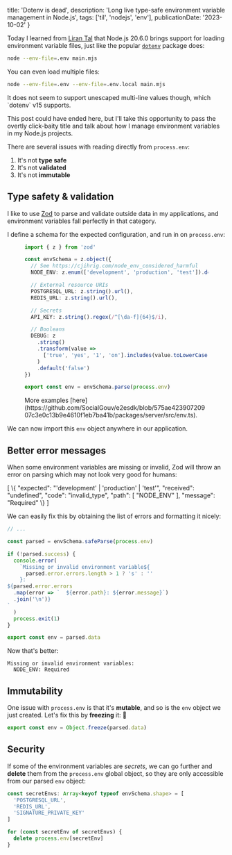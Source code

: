   title: 'Dotenv is dead',
  description: 'Long live type-safe environment variable management in Node.js',
  tags: ['til', 'nodejs', 'env'],
  publicationDate: '2023-10-02'
}

Today I learned from [Liran Tal](https://lirantal.com/blog/environment-variables-configuration-anti-patterns-node-js-applications)
that Node.js 20.6.0 brings support for loading environment variable files, just like the popular [`dotenv`](https://www.npmjs.com/package/dotenv) package does:

```bash /--env-file=.env/
node --env-file=.env main.mjs
```

You can even load multiple files:

```bash /--env-file=.env.local/
node --env-file=.env --env-file=.env.local main.mjs
```

<Note status="warning">
  It does not seem to support unescaped multi-line values though, which `dotenv`
  v15 supports.
</Note>

This post could have ended here, but I'll take this opportunity to pass the
overtly click-baity title and talk about how I manage environment
variables in my Node.js projects.

There are several issues with reading directly from `process.env`:

1. It's not **type safe**
2. It's not **validated**
3. It's not **immutable**

## Type safety & validation

I like to use [Zod](https://zod.dev) to parse and validate outside data in my
applications, and environment variables fall perfectly in that category.

I define a schema for the expected configuration, and run in on `process.env`:

<figure>

```ts title="env.ts"
import { z } from 'zod'

const envSchema = z.object({
  // See https://cjihrig.com/node_env_considered_harmful
  NODE_ENV: z.enum(['development', 'production', 'test']).default('production'),

  // External resource URIs
  POSTGRESQL_URL: z.string().url(),
  REDIS_URL: z.string().url(),

  // Secrets
  API_KEY: z.string().regex(/^[\da-f]{64}$/i),

  // Booleans
  DEBUG: z
    .string()
    .transform(value =>
      ['true', 'yes', '1', 'on'].includes(value.toLowerCase())
    )
    .default('false')
})

export const env = envSchema.parse(process.env)
```

<figcaption className="text-center !-mt-4">
  More examples
  [here](https://github.com/SocialGouv/e2esdk/blob/575ae42390720907c3e0c13b9e4610f1eb7ba41b/packages/server/src/env.ts).
</figcaption>
</figure>

We can now import this `env` object anywhere in our application.

## Better error messages

When some environment variables are missing or invalid, Zod will throw an error
on parsing which may not look very good for humans:

<Note status="error" title="ZodError">
  [
    \{
      "expected": "'development' | 'production' | 'test'",
      "received": "undefined",
      "code": "invalid_type",
      "path": [
        "NODE_ENV"
      ],
      "message": "Required"
    \}
  ]
</Note>

We can easily fix this by obtaining the list of errors and formatting it nicely:

```ts title="env.ts"
// ...

const parsed = envSchema.safeParse(process.env)

if (!parsed.success) {
  console.error(
    `Missing or invalid environment variable${
      parsed.error.errors.length > 1 ? 's' : ''
    }:
${parsed.error.errors
  .map(error => `  ${error.path}: ${error.message}`)
  .join('\n')}
`
  )
  process.exit(1)
}

export const env = parsed.data
```

Now that's better:

```text
Missing or invalid environment variables:
  NODE_ENV: Required
```

## Immutability

One issue with `process.env` is that it's **mutable**, and so is the `env`
object we just created. Let's fix this by **freezing** it: 🥶

```ts title="env.ts"
export const env = Object.freeze(parsed.data)
```

## Security

If some of the environment variables are _secrets_, we can go further and **delete**
them from the `process.env` global object, so they are only accessible from our
parsed `env` object:

```ts title="env.ts"
const secretEnvs: Array<keyof typeof envSchema.shape> = [
  'POSTGRESQL_URL',
  'REDIS_URL',
  'SIGNATURE_PRIVATE_KEY'
]

for (const secretEnv of secretEnvs) {
  delete process.env[secretEnv]
}
```
